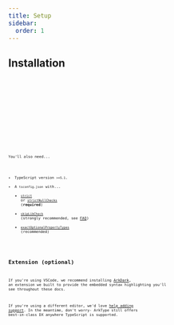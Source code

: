 ```yaml
---
title: Setup
sidebar:
  order: 1
---
```



## Installation

<Tabs>
	<TabItem label="pnpm" icon="pnpm">
		<Code code="pnpm install arktype" lang="bash" />
	</TabItem>
	<TabItem label="npm" icon="seti:npm">
		<Code code="npm install arktype" lang="bash" />
	</TabItem>
	<TabItem label="yarn" icon="seti:yarn">
		<Code code="yarn install arktype" lang="bash" />
	</TabItem>
	<TabItem label="bun" icon="bun">
		<Code code="bun install arktype" lang="bash" />
	</TabItem>
</Tabs>

You'll also need...

- TypeScript version `>=5.1`.
- A `tsconfig.json` with...
  - [`strict`](https://www.typescriptlang.org/tsconfig#strict) or [`strictNullChecks`](https://www.typescriptlang.org/tsconfig/#strictNullChecks) (**required**)
  - [`skipLibCheck`](https://www.typescriptlang.org/tsconfig/#exactOptionalPropertyTypes) (strongly recommended, see [FAQ](/reference/faq#why-do-i-see-type-errors-in-an-arktype-package-in-node_modules))
  - [`exactOptionalPropertyTypes`](https://www.typescriptlang.org/tsconfig/#exactOptionalPropertyTypes) (recommended)

## Extension (optional)

If you're using VSCode, we recommend installing [ArkDark](https://marketplace.visualstudio.com/items?itemName=arktypeio.arkdark), an extension we built to provide the embedded syntax highlighting you'll see throughout these docs.

If you're using a different editor, we'd love [help adding support](https://github.com/arktypeio/arktype/issues/989). In the meantime, don't worry- ArkType still offers best-in-class DX anywhere TypeScript is supported.
